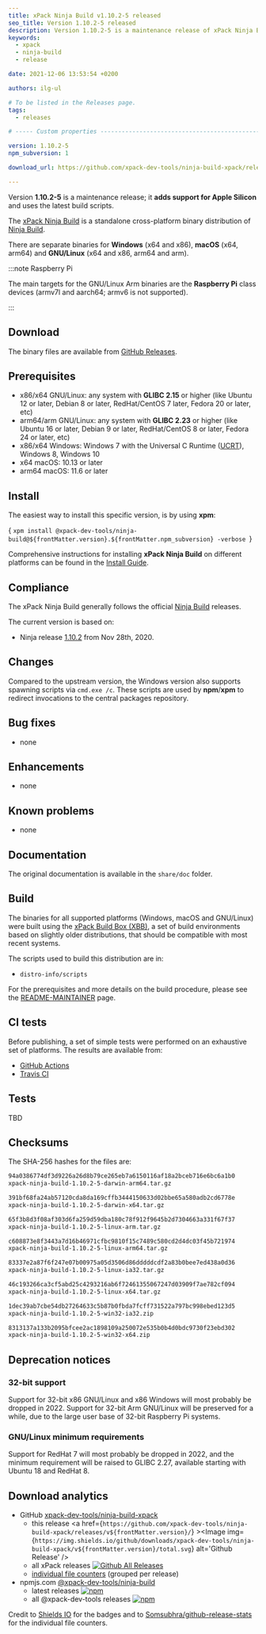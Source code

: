 ```yaml
---
title: xPack Ninja Build v1.10.2-5 released
seo_title: Version 1.10.2-5 released
description: Version 1.10.2-5 is a maintenance release of xPack Ninja Build.
keywords:
  - xpack
  - ninja-build
  - release

date: 2021-12-06 13:53:54 +0200

authors: ilg-ul

# To be listed in the Releases page.
tags:
  - releases

# ----- Custom properties -----------------------------------------------------

version: 1.10.2-5
npm_subversion: 1

download_url: https://github.com/xpack-dev-tools/ninja-build-xpack/releases/tag/v1.10.2-5/

---
```



Version **1.10.2-5** is a maintenance release; it **adds support for Apple Silicon** and uses the latest build scripts.

<!-- truncate -->

<PageMetadata title={frontMatter.seo_title} />

The [xPack Ninja Build](https://xpack-dev-tools.github.io/ninja-build-xpack/)
is a standalone cross-platform binary distribution of
[Ninja Build](https://ninja-build.org).

There are separate binaries for **Windows** (x64 and x86),
**macOS** (x64, arm64)
and **GNU/Linux** (x64 and x86, arm64 and arm).

:::note Raspberry Pi

The main targets for the GNU/Linux Arm
binaries are the **Raspberry Pi** class devices (armv7l and aarch64;
armv6 is not supported).

:::

## Download

The binary files are available from <a href={frontMatter.download_url}>GitHub Releases</a>.

## Prerequisites

- x86/x64 GNU/Linux: any system with **GLIBC 2.15** or higher
  (like Ubuntu 12 or later, Debian 8 or later, RedHat/CentOS 7 later,
  Fedora 20 or later, etc)
- arm64/arm GNU/Linux: any system with **GLIBC 2.23** or higher
  (like Ubuntu 16 or later, Debian 9 or later, RedHat/CentOS 8 or later,
  Fedora 24 or later, etc)
- x86/x64 Windows: Windows 7 with the Universal C Runtime
  ([UCRT](https://support.microsoft.com/en-us/topic/update-for-universal-c-runtime-in-windows-c0514201-7fe6-95a3-b0a5-287930f3560c)),
  Windows 8, Windows 10
- x64 macOS: 10.13 or later
- arm64 macOS: 11.6 or later

## Install

The easiest way to install this specific version, is by using **xpm**:

<CodeBlock language="console"> {
`xpm install @xpack-dev-tools/ninja-build@${frontMatter.version}.${frontMatter.npm_subversion} -verbose
`} </CodeBlock>

Comprehensive instructions for installing **xPack Ninja Build** on different platforms
can be found in the [Install Guide](/docs/install/).

## Compliance

The xPack Ninja Build generally follows the official
[Ninja Build](https://ninja-build.org) releases.

The current version is based on:

- Ninja release
[1.10.2](https://github.com/ninja-build/ninja/releases/tag/v1.10.2)
from Nov 28th, 2020.

## Changes

Compared to the upstream version, the Windows version also supports
spawning scripts via `cmd.exe /c`. These scripts are used by **npm**/**xpm**
to redirect invocations to the central packages repository.

## Bug fixes

- none

## Enhancements

- none

## Known problems

- none

## Documentation

The original documentation is available in the `share/doc` folder.

## Build

The binaries for all supported platforms
(Windows, macOS and GNU/Linux) were built using the
[xPack Build Box (XBB)](https://xpack.github.io/xbb/), a set
of build environments based on slightly older distributions, that should be
compatible with most recent systems.

The scripts used to build this distribution are in:

- `distro-info/scripts`

For the prerequisites and more details on the build procedure, please see the
[README-MAINTAINER](https://github.com/xpack-dev-tools/ninja-build-xpack/blob/xpack/README-MAINTAINER.md) page.

## CI tests

Before publishing, a set of simple tests were performed on an exhaustive
set of platforms. The results are available from:

- [GitHub Actions](https://github.com/xpack-dev-tools/ninja-build-xpack/actions/)
- [Travis CI](https://app.travis-ci.com/github/xpack-dev-tools/ninja-build-xpack/builds/)

## Tests

TBD

## Checksums

The SHA-256 hashes for the files are:

```txt
94a0386774df3d9226a26d8b79ce265eb7a6150116af18a2bceb716e6bc6a1b0
xpack-ninja-build-1.10.2-5-darwin-arm64.tar.gz

391bf68fa24ab57120cda8da169cffb3444150633d02bbe65a580adb2cd6778e
xpack-ninja-build-1.10.2-5-darwin-x64.tar.gz

65f3b8d3f08af303d6fa259d59dba180c78f912f9645b2d7304663a331f67f37
xpack-ninja-build-1.10.2-5-linux-arm.tar.gz

c608873e8f3443a7d16b46971cfbc9810f15c7489c580cd2d4dc03f45b721974
xpack-ninja-build-1.10.2-5-linux-arm64.tar.gz

83337e2a87f6f247e07b00975a05d3506d86dddddcdf2a83b0bee7ed438a0d36
xpack-ninja-build-1.10.2-5-linux-ia32.tar.gz

46c193266ca3cf5abd25c4293216ab6f72461355067247d03909f7ae782cf094
xpack-ninja-build-1.10.2-5-linux-x64.tar.gz

1dec39ab7cbe54db27264633c5b87b0fbda7fcff731522a797bc998ebed123d5
xpack-ninja-build-1.10.2-5-win32-ia32.zip

8313137a133b2095bfcee2ac1898109a250072e535b0b4d0bdc9730f23ebd302
xpack-ninja-build-1.10.2-5-win32-x64.zip

```

## Deprecation notices

### 32-bit support

Support for 32-bit x86 GNU/Linux and x86 Windows will most probably
be dropped in 2022. Support for 32-bit Arm GNU/Linux will be preserved
for a while, due to the large user base of 32-bit Raspberry Pi systems.

### GNU/Linux minimum requirements

Support for RedHat 7 will most probably be dropped in 2022, and the
minimum requirement will be raised to GLIBC 2.27, available starting
with Ubuntu 18 and RedHat 8.

## Download analytics

- GitHub [xpack-dev-tools/ninja-build-xpack](https://github.com/xpack-dev-tools/ninja-build-xpack/)
  - this release <a href={`https://github.com/xpack-dev-tools/ninja-build-xpack/releases/v${frontMatter.version}/`} ><Image img={`https://img.shields.io/github/downloads/xpack-dev-tools/ninja-build-xpack/v${frontMatter.version}/total.svg`} alt='Github Release' /></a>
  - all xPack releases [![Github All Releases](https://img.shields.io/github/downloads/xpack-dev-tools/ninja-build-xpack/total.svg)](https://github.com/xpack-dev-tools/ninja-build-xpack/releases/)
  - [individual file counters](https://somsubhra.github.io/github-release-stats/?username=xpack-dev-tools&repository=ninja-build-xpack) (grouped per release)
- npmjs.com [@xpack-dev-tools/ninja-build](https://www.npmjs.com/package/@xpack-dev-tools/ninja-build)
  - latest releases [![npm](https://img.shields.io/npm/dw/@xpack-dev-tools/ninja-build.svg)](https://www.npmjs.com/package/@xpack-dev-tools/ninja-build/)
  - all @xpack-dev-tools releases [![npm](https://img.shields.io/npm/dt/@xpack-dev-tools/ninja-build.svg)](https://www.npmjs.com/package/@xpack-dev-tools/ninja-build/)

Credit to [Shields IO](https://shields.io) for the badges and to
[Somsubhra/github-release-stats](https://github.com/Somsubhra/github-release-stats)
for the individual file counters.
